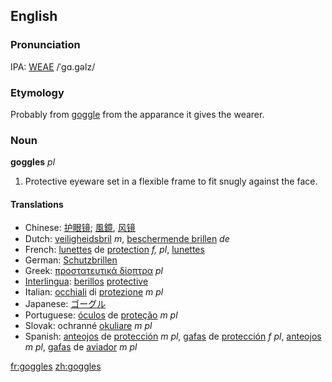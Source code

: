 ==English==

===Pronunciation===
IPA: [[WEAE]] /ˈgɑ.gəlz/

===Etymology===
Probably from [[goggle]] from the apparance it gives the wearer.

===Noun===
'''goggles''' ''pl''

# Protective eyeware set in a flexible frame to fit snugly against the face.
 
==== Translations ==== 
*Chinese: [[护眼镜]]; [[風鏡]], [[风镜]]
*Dutch: [[veiligheidsbril]] ''m'', [[beschermende brillen]] ''de''
*French: [[lunettes]] de [[protection]] ''f, pl'', [[lunettes]]
*German: [[Schutzbrillen]]
*Greek: [[προστατευτικά δίοπτρα]] ''pl''
*[[Interlingua]]: [[berillos]] [[protective]] 
*Italian: [[occhiali]] di [[protezione]] ''m pl''
*Japanese: [[ゴーグル]]
*Portuguese: [[óculos]] de [[proteção]] ''m pl''
*Slovak: ochranné [[okuliare]] ''m pl''
*Spanish: [[anteojos]] de [[protección]] ''m pl'', [[gafas]] de [[protección]] ''f pl'', [[anteojos]] ''m pl'', [[gafas]] de [[aviador]] ''m pl''

[[fr:goggles]]
[[zh:goggles]]